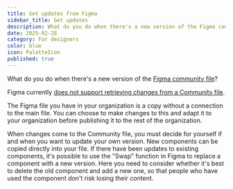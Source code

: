 ```yaml
---
title: Get updates from Figma
sidebar_title: Get updates
description: What do you do when there's a new version of the Figma community file?
date: 2025-02-28
category: For designers
color: blue
icon: PaletteIcon
published: true
---
```


What do you do when there's a new version of the [Figma community file](https://www.figma.com/@designsystemet)?

Figma currently [does not support retrieving changes from a Community file](https://forum.figma.com/t/need-a-way-to-get-latest-updates-or-subscribe-to-changes-from-a-published-community-file/32571). 

The Figma file you have in your organization is a copy without a connection to the main file. You can choose to make changes to this and adapt it to your organization before publishing it to the rest of the organization. 

When changes come to the Community file, you must decide for yourself if and when you want to update your own version. New components can be copied directly into your file. If there have been updates to existing components, it's possible to use the "Swap" function in Figma to replace a component with a new version. Here you need to consider whether it's best to delete the old component and add a new one, so that people who have used the component don't risk losing their content.
